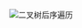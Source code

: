 
<Flex justify="center">
  <Image
    src="https://cdn.jsdelivr.net/gh/heliannuuthus/heliannuuthus.github.io@assets/static/img/2024-10-29/二叉树后序遍历.drawio-2024-10-29-21-44-37.png"
    preview={{
      mask: false,
    }}
    alt="二叉树后序遍历"
  />  
</Flex>

```java file=../../_codes/tree-traversal/PostOrderTraversal.java title="/src/com/github/heliannuuthus/PostOrderTraversal.java" showLineNumbers

```
